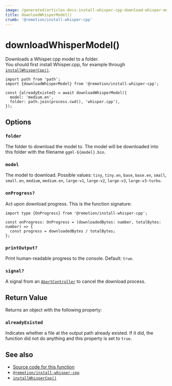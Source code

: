 ```yaml
---
image: /generated/articles-docs-install-whisper-cpp-download-whisper-model.png
title: downloadWhisperModel()
crumb: '@remotion/install-whisper-cpp'
---
```


# downloadWhisperModel()<AvailableFrom v="4.0.115"/>

Downloads a Whisper.cpp model to a folder.  
You should first install Whisper.cpp, for example through [`installWhisperCpp()`](/docs/install-whisper-cpp/install-whisper-cpp).

```tsx twoslash title="install-whisper.mjs"
import path from 'path';
import {downloadWhisperModel} from '@remotion/install-whisper-cpp';

const {alreadyExisted} = await downloadWhisperModel({
  model: 'medium.en',
  folder: path.join(process.cwd(), 'whisper.cpp'),
});
```

## Options

### `folder`

The folder to download the model to. The model will be downloaded into this folder with the filename `ggml-${model}.bin`.

### `model`

The model to download. Possible values: `tiny`, `tiny.en`, `base`, `base.en`, `small`, `small.en`, `medium`, `medium.en`, `large-v1`, `large-v2`, `large-v3`, `large-v3-turbo`.

### `onProgress?`

Act upon download progress. This is the function signature:

```tsx twoslash
import type {OnProgress} from '@remotion/install-whisper-cpp';

const onProgress: OnProgress = (downloadedBytes: number, totalBytes: number) => {
  const progress = downloadedBytes / totalBytes;
};
```

### `printOutput?`

Print human-readable progress to the console. Default: `true`.

### `signal?`<AvailableFrom v="4.0.156" />

A signal from an [`AbortController`](https://developer.mozilla.org/en-US/docs/Web/API/AbortController) to cancel the download process.

## Return Value

Returns an object with the following property:

### `alreadyExisted`

Indicates whether a file at the output path already existed. If it did, the function did not do anything and this property is set to `true`.

## See also

- [Source code for this function](https://github.com/remotion-dev/remotion/blob/main/packages/install-whisper-cpp/src/download-whisper-model.ts)
- [`@remotion/install-whisper-cpp`](/docs/install-whisper-cpp)
- [`installWhisperCpp()`](/docs/install-whisper-cpp/install-whisper-cpp)
